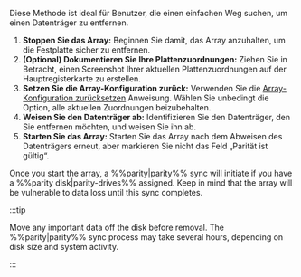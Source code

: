 Diese Methode ist ideal für Benutzer, die einen einfachen Weg suchen, um einen Datenträger zu entfernen.

1. **Stoppen Sie das Array:** Beginnen Sie damit, das Array anzuhalten, um die Festplatte sicher zu entfernen.
2. **(Optional) Dokumentieren Sie Ihre Plattenzuordnungen:** Ziehen Sie in Betracht, einen Screenshot Ihrer aktuellen Plattenzuordnungen auf der Hauptregisterkarte zu erstellen.
3. **Setzen Sie die Array-Konfiguration zurück:** Verwenden Sie die [Array-Konfiguration zurücksetzen](#reset-the-array-configuration) Anweisung. Wählen Sie unbedingt die Option, alle aktuellen Zuordnungen beizubehalten.
4. **Weisen Sie den Datenträger ab:** Identifizieren Sie den Datenträger, den Sie entfernen möchten, und weisen Sie ihn ab.
5. **Starten Sie das Array:** Starten Sie das Array nach dem Abweisen des Datenträgers erneut, aber markieren Sie nicht das Feld „Parität ist gültig“.

Once you start the array, a %%parity|parity%% sync will initiate if you have a %%parity disk|parity-drives%% assigned. Keep in mind that the array will be vulnerable to data loss until this sync completes.

:::tip

Move any important data off the disk before removal. The %%parity|parity%% sync process may take several hours, depending on disk size and system activity.

:::
